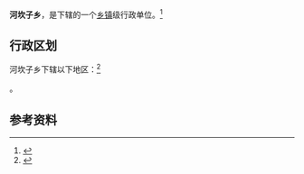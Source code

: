 {{中国乡级行政区|21/13/82/220/000}}

'''河坎子乡'''，是{{PRC admin/fullname|21/13/82/220/000|3}}下辖的一个[[乡镇|乡镇]]级行政单位。<ref>{{PRC admin/ref sgc|{{PRC admin/parent|21/13/82/220/000}}}}</ref>

== 行政区划 ==

河坎子乡下辖以下地区：<ref>{{PRC admin/ref sgc|21/13/82/220/000}}</ref>

{{PRC admin/children|21/13/82/220/000}}。

== 参考资料 ==

{{reflist}}

{{行政区划小作品}}
{{PRC admin/navcat|21/13/82/220/000}}